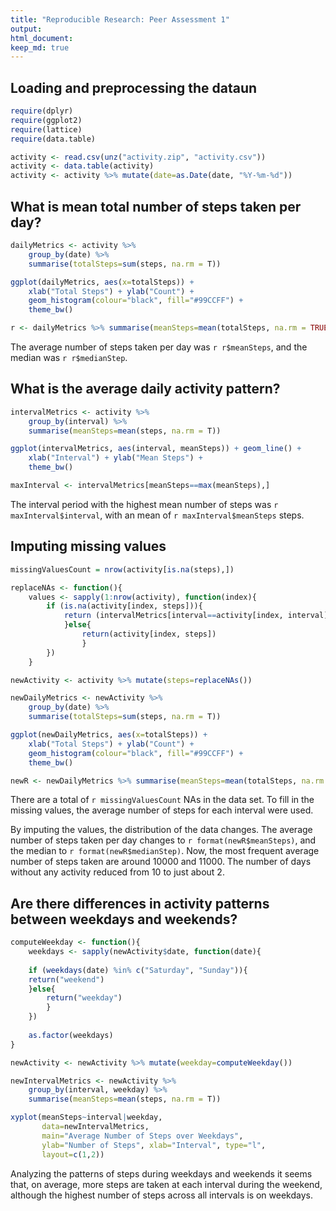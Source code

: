 ```yaml
---
title: "Reproducible Research: Peer Assessment 1"
output: 
html_document:
keep_md: true
---
```



## Loading and preprocessing the dataun

```r
require(dplyr)
require(ggplot2)
require(lattice)
require(data.table)

activity <- read.csv(unz("activity.zip", "activity.csv"))
activity <- data.table(activity)
activity <- activity %>% mutate(date=as.Date(date, "%Y-%m-%d"))
```

## What is mean total number of steps taken per day?

```r

dailyMetrics <- activity %>% 
    group_by(date) %>% 
    summarise(totalSteps=sum(steps, na.rm = T))

ggplot(dailyMetrics, aes(x=totalSteps)) +
    xlab("Total Steps") + ylab("Count") +
    geom_histogram(colour="black", fill="#99CCFF") +
    theme_bw()

r <- dailyMetrics %>% summarise(meanSteps=mean(totalSteps, na.rm = TRUE), medianSteps=median(totalSteps, na.rm = TRUE))

```

The average number of steps taken per day was `r r$meanSteps`, and the median was `r r$medianStep`.

## What is the average daily activity pattern?

```r

intervalMetrics <- activity %>% 
    group_by(interval) %>% 
    summarise(meanSteps=mean(steps, na.rm = T))

ggplot(intervalMetrics, aes(interval, meanSteps)) + geom_line() +
    xlab("Interval") + ylab("Mean Steps") +
    theme_bw()

maxInterval <- intervalMetrics[meanSteps==max(meanSteps),]
```

The interval period with the highest mean number of steps was `r maxInterval$interval`, with an mean of `r maxInterval$meanSteps` steps.

## Imputing missing values

```r
missingValuesCount = nrow(activity[is.na(steps),])

replaceNAs <- function(){
    values <- sapply(1:nrow(activity), function(index){
        if (is.na(activity[index, steps])){
            return (intervalMetrics[interval==activity[index, interval], meanSteps])
            }else{
                return(activity[index, steps])
                }
        })    
    }

newActivity <- activity %>% mutate(steps=replaceNAs())

newDailyMetrics <- newActivity %>% 
    group_by(date) %>% 
    summarise(totalSteps=sum(steps, na.rm = T))

ggplot(newDailyMetrics, aes(x=totalSteps)) +
    xlab("Total Steps") + ylab("Count") +
    geom_histogram(colour="black", fill="#99CCFF") +
    theme_bw()

newR <- newDailyMetrics %>% summarise(meanSteps=mean(totalSteps, na.rm = TRUE), medianSteps=median(totalSteps, na.rm = TRUE))

```

There are a total of `r missingValuesCount` NAs in the data set. To fill in the missing values, the average number of steps for each interval were used.

By imputing the values, the distribution of the data changes. The average number of steps taken per day changes to `r format(newR$meanSteps)`, and the median to `r format(newR$medianStep)`.
Now, the most frequent average number of steps taken are around 10000 and 11000. The number of days without any activity reduced from 10 to just about 2.

## Are there differences in activity patterns between weekdays and weekends?


```r

computeWeekday <- function(){
    weekdays <- sapply(newActivity$date, function(date){
    
    if (weekdays(date) %in% c("Saturday", "Sunday")){
    return("weekend")
    }else{
        return("weekday")
        }
    })
    
    as.factor(weekdays)
}

newActivity <- newActivity %>% mutate(weekday=computeWeekday())

newIntervalMetrics <- newActivity %>% 
    group_by(interval, weekday) %>% 
    summarise(meanSteps=mean(steps, na.rm = T))

xyplot(meanSteps~interval|weekday, 
       data=newIntervalMetrics,
       main="Average Number of Steps over Weekdays", 
       ylab="Number of Steps", xlab="Interval", type="l",
       layout=c(1,2))

```

Analyzing the patterns of steps during weekdays and weekends it seems that, on average, more steps are taken at each interval during the weekend, although the highest number of steps across all intervals is on weekdays.
